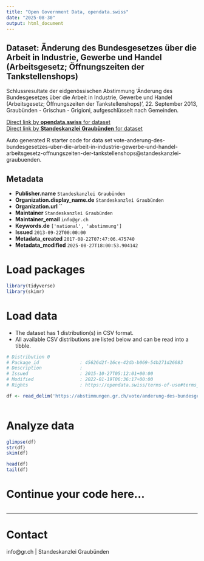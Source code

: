 ```yaml
---
title: "Open Government Data, opendata.swiss"
date: "2025-08-30"
output: html_document
---
```


## Dataset: Änderung des Bundesgesetzes über die Arbeit in Industrie, Gewerbe und Handel (Arbeitsgesetz; Öffnungszeiten der Tankstellenshops)

Schlussresultate der eidgenössischen Abstimmung 'Änderung des Bundesgesetzes über die Arbeit in Industrie, Gewerbe und Handel (Arbeitsgesetz; Öffnungszeiten der Tankstellenshops)', 22. September 2013, Graubünden - Grischun - Grigioni, aufgeschlüsselt nach Gemeinden.

[Direct link by **opendata.swiss** for dataset](https://opendata.swiss/de/dataset/anderung-des-bundesgesetzes-uber-die-arbeit-in-industrie-gewerbe-und-handel-arbeitsgesetz-offnu)<br>
[Direct link by **Standeskanzlei Graubünden** for dataset](https://abstimmungen.gr.ch/vote/anderung-des-bundesgesetzes-uber-die-arbeit-in-industrie-gewerbe-und-handel-arbeitsgesetz-offnungszeiten-der-tankstellenshops/data)

Auto generated R starter code for data set vote-anderung-des-bundesgesetzes-uber-die-arbeit-in-industrie-gewerbe-und-handel-arbeitsgesetz-offnungszeiten-der-tankstellenshops@standeskanzlei-graubuenden.

## Metadata

- **Publisher.name** `Standeskanzlei Graubünden`
- **Organization.display_name.de** `Standeskanzlei Graubünden`
- **Organization.url** ``
- **Maintainer** `Standeskanzlei Graubünden`
- **Maintainer_email** `info@gr.ch`
- **Keywords.de** `['national', 'abstimmung']`
- **Issued** `2013-09-22T00:00:00`
- **Metadata_created** `2017-08-22T07:47:06.475740`
- **Metadata_modified** `2025-08-27T18:00:53.904142`


# Load packages

```r

library(tidyverse)
library(skimr)

```

# Load data

-   The dataset has 1 distribution(s) in CSV format.
-   All available CSV distributions are listed below and can be read into a tibble.

```r

# Distribution 0
# Package_id               : 45626d2f-16ce-42db-b069-54b271d26083
# Description              : 
# Issued                   : 2015-10-27T05:12:01+00:00
# Modified                 : 2022-01-19T06:36:17+00:00
# Rights                   : https://opendata.swiss/terms-of-use#terms_by

df <- read_delim('https://abstimmungen.gr.ch/vote/anderung-des-bundesgesetzes-uber-die-arbeit-in-industrie-gewerbe-und-handel-arbeitsgesetz-offnungszeiten-der-tankstellenshops/data-csv')



```

# Analyze data

```r

glimpse(df)
str(df)
skim(df)

head(df)
tail(df)

```

# Continue your code here...

```r

```

------------------------------------------------------------------------

# Contact

info@gr.ch | Standeskanzlei Graubünden
